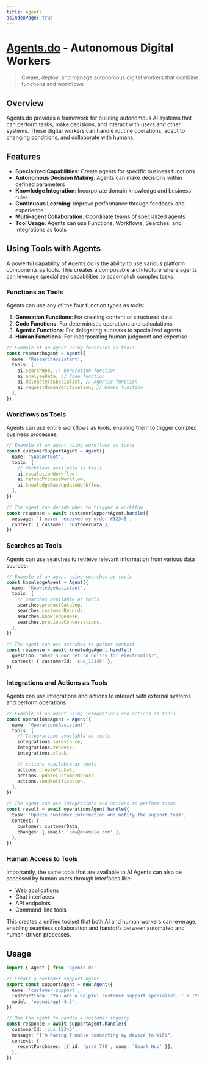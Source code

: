 ```yaml
---
title: Agents
asIndexPage: true
---
```


# [Agents.do](https://agents.do) - Autonomous Digital Workers

> Create, deploy, and manage autonomous digital workers that combine functions and workflows

## Overview

Agents.do provides a framework for building autonomous AI systems that can perform tasks, make decisions, and interact with users and other systems. These digital workers can handle routine operations, adapt to changing conditions, and collaborate with humans.

## Features

- **Specialized Capabilities**: Create agents for specific business functions
- **Autonomous Decision Making**: Agents can make decisions within defined parameters
- **Knowledge Integration**: Incorporate domain knowledge and business rules
- **Continuous Learning**: Improve performance through feedback and experience
- **Multi-agent Collaboration**: Coordinate teams of specialized agents
- **Tool Usage**: Agents can use Functions, Workflows, Searches, and Integrations as tools

## Using Tools with Agents

A powerful capability of Agents.do is the ability to use various platform components as tools. This creates a composable architecture where agents can leverage specialized capabilities to accomplish complex tasks.

### Functions as Tools

Agents can use any of the four function types as tools:

1. **Generation Functions**: For creating content or structured data
2. **Code Functions**: For deterministic operations and calculations
3. **Agentic Functions**: For delegating subtasks to specialized agents
4. **Human Functions**: For incorporating human judgment and expertise

```typescript
// Example of an agent using functions as tools
const researchAgent = Agent({
  name: 'ResearchAssistant',
  tools: [
    ai.searchWeb, // Generation function
    ai.analyzeData, // Code function
    ai.delegateToSpecialist, // Agentic function
    ai.requestHumanVerification, // Human function
  ],
})
```

### Workflows as Tools

Agents can use entire workflows as tools, enabling them to trigger complex business processes:

```typescript
// Example of an agent using workflows as tools
const customerSupportAgent = Agent({
  name: 'SupportBot',
  tools: [
    // Workflows available as tools
    ai.escalationWorkflow,
    ai.refundProcessWorkflow,
    ai.knowledgeBaseUpdateWorkflow,
  ],
})

// The agent can decide when to trigger a workflow
const response = await customerSupportAgent.handle({
  message: 'I never received my order #12345',
  context: { customer: customerData },
})
```

### Searches as Tools

Agents can use searches to retrieve relevant information from various data sources:

```typescript
// Example of an agent using searches as tools
const knowledgeAgent = Agent({
  name: 'KnowledgeAssistant',
  tools: [
    // Searches available as tools
    searches.productCatalog,
    searches.customerRecords,
    searches.knowledgeBase,
    searches.previousConversations,
  ],
})

// The agent can use searches to gather context
const response = await knowledgeAgent.handle({
  question: "What's our return policy for electronics?",
  context: { customerId: 'cus_12345' },
})
```

### Integrations and Actions as Tools

Agents can use integrations and actions to interact with external systems and perform operations:

```typescript
// Example of an agent using integrations and actions as tools
const operationsAgent = Agent({
  name: 'OperationsAssistant',
  tools: [
    // Integrations available as tools
    integrations.salesforce,
    integrations.zendesk,
    integrations.slack,

    // Actions available as tools
    actions.createTicket,
    actions.updateCustomerRecord,
    actions.sendNotification,
  ],
})

// The agent can use integrations and actions to perform tasks
const result = await operationsAgent.handle({
  task: 'Update customer information and notify the support team',
  context: {
    customer: customerData,
    changes: { email: 'new@example.com' },
  },
})
```

### Human Access to Tools

Importantly, the same tools that are available to AI Agents can also be accessed by human users through interfaces like:

- Web applications
- Chat interfaces
- API endpoints
- Command-line tools

This creates a unified toolset that both AI and human workers can leverage, enabling seamless collaboration and handoffs between automated and human-driven processes.

## Usage

```typescript
import { Agent } from 'agents.do'

// Create a customer support agent
export const supportAgent = new Agent({
  name: 'customer-support',
  instructions: 'You are a helpful customer support specialist. ' + 'You assist customers with product questions and technical issues.',
  model: 'openai/gpt-4.5',
})

// Use the agent to handle a customer inquiry
const response = await supportAgent.handle({
  customerId: 'cus_12345',
  message: "I'm having trouble connecting my device to WiFi",
  context: {
    recentPurchases: [{ id: 'prod_789', name: 'Smart Hub' }],
  },
})
```
